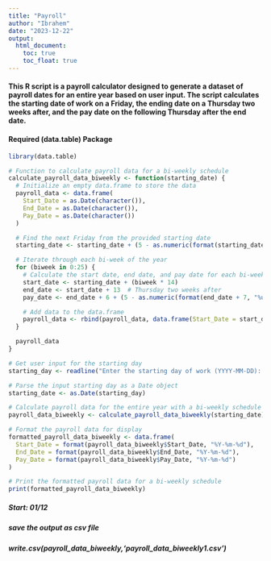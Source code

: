 ```yaml
---
title: "Payroll"
author: "Ibrahem"
date: "2023-12-22"
output:
  html_document:
    toc: true
    toc_float: true
---
```


#### This R script is a payroll calculator designed to generate a dataset of payroll dates for an entire year based on user input. The script calculates the starting date of work on a Friday, the ending date on a Thursday two weeks after, and the pay date on the following Thursday after the end date.

#### Required (data.table) Package

```r
library(data.table)

# Function to calculate payroll data for a bi-weekly schedule
calculate_payroll_data_biweekly <- function(starting_date) {
  # Initialize an empty data.frame to store the data
  payroll_data <- data.frame(
    Start_Date = as.Date(character()), 
    End_Date = as.Date(character()), 
    Pay_Date = as.Date(character())
  )

  # Find the next Friday from the provided starting date
  starting_date <- starting_date + (5 - as.numeric(format(starting_date, "%u"))) %% 7

  # Iterate through each bi-week of the year
  for (biweek in 0:25) {
    # Calculate the start date, end date, and pay date for each bi-week
    start_date <- starting_date + (biweek * 14)
    end_date <- start_date + 13  # Thursday two weeks after
    pay_date <- end_date + 6 + (5 - as.numeric(format(end_date + 7, "%u"))) %% 7  # Thursday of the next week after ending day

    # Add data to the data.frame
    payroll_data <- rbind(payroll_data, data.frame(Start_Date = start_date, End_Date = end_date, Pay_Date = pay_date))
  }

  payroll_data
}

# Get user input for the starting day
starting_day <- readline("Enter the starting day of work (YYYY-MM-DD): ")

# Parse the input starting day as a Date object
starting_date <- as.Date(starting_day)

# Calculate payroll data for the entire year with a bi-weekly schedule
payroll_data_biweekly <- calculate_payroll_data_biweekly(starting_date)

# Format the payroll data for display
formatted_payroll_data_biweekly <- data.frame(
  Start_Date = format(payroll_data_biweekly$Start_Date, "%Y-%m-%d"),
  End_Date = format(payroll_data_biweekly$End_Date, "%Y-%m-%d"),
  Pay_Date = format(payroll_data_biweekly$Pay_Date, "%Y-%m-%d")
)

# Print the formatted payroll data for a bi-weekly schedule
print(formatted_payroll_data_biweekly)

```

##### Start: 01/12
##### save the output as csv file
##### write.csv(payroll_data_biweekly,'payroll_data_biweekly1.csv') 
